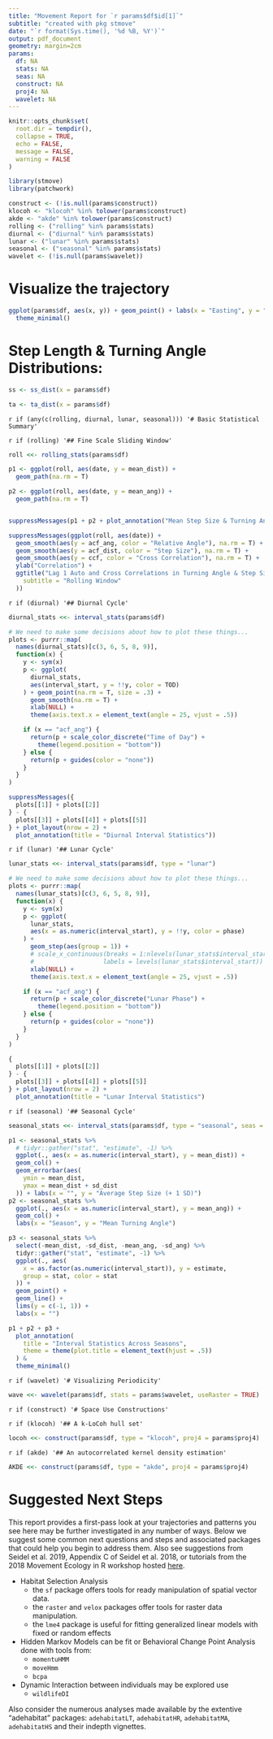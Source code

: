 ```yaml
---
title: "Movement Report for `r params$df$id[1]`"
subtitle: "created with pkg stmove" 
date: "`r format(Sys.time(), '%d %B, %Y')`"
output: pdf_document
geometry: margin=2cm
params:
  df: NA
  stats: NA
  seas: NA
  construct: NA
  proj4: NA
  wavelet: NA
---
```


```r
knitr::opts_chunk$set(
  root.dir = tempdir(),
  collapse = TRUE,
  echo = FALSE,
  message = FALSE,
  warning = FALSE
)

library(stmove)
library(patchwork)

construct <- (!is.null(params$construct))
klocoh <- "klocoh" %in% tolower(params$construct)
akde <- "akde" %in% tolower(params$construct)
rolling <- ("rolling" %in% params$stats)
diurnal <- ("diurnal" %in% params$stats)
lunar <- ("lunar" %in% params$stats)
seasonal <- ("seasonal" %in% params$stats)
wavelet <- (!is.null(params$wavelet))
```

# Visualize the trajectory

```r
ggplot(params$df, aes(x, y)) + geom_point() + labs(x = "Easting", y = "Northing") +
  theme_minimal()
```

# Step Length & Turning Angle Distributions:

```r
ss <- ss_dist(x = params$df)
```

```r
ta <- ta_dist(x = params$df)
```

`r if (any(c(rolling, diurnal, lunar, seasonal))) '# Basic Statistical Summary'`

`r if (rolling) '## Fine Scale Sliding Window'`

```r
roll <<- rolling_stats(params$df)

p1 <- ggplot(roll, aes(date, y = mean_dist)) +
  geom_path(na.rm = T)

p2 <- ggplot(roll, aes(date, y = mean_ang)) +
  geom_path(na.rm = T)


suppressMessages(p1 + p2 + plot_annotation("Mean Step Size & Turning Angle on a Rolling Interval"))

suppressMessages(ggplot(roll, aes(date)) +
  geom_smooth(aes(y = acf_ang, color = "Relative Angle"), na.rm = T) +
  geom_smooth(aes(y = acf_dist, color = "Step Size"), na.rm = T) +
  geom_smooth(aes(y = ccf, color = "Cross Correlation"), na.rm = T) +
  ylab("Correlation") +
  ggtitle("Lag 1 Auto and Cross Correlations in Turning Angle & Step Size",
    subtitle = "Rolling Window"
  ))
```

`r if (diurnal) '## Diurnal Cycle'`

```r
diurnal_stats <<- interval_stats(params$df)

# We need to make some decisions about how to plot these things...
plots <- purrr::map(
  names(diurnal_stats)[c(3, 6, 5, 8, 9)],
  function(x) {
    y <- sym(x)
    p <- ggplot(
      diurnal_stats,
      aes(interval_start, y = !!y, color = TOD)
    ) + geom_point(na.rm = T, size = .3) +
      geom_smooth(na.rm = T) +
      xlab(NULL) +
      theme(axis.text.x = element_text(angle = 25, vjust = .5))

    if (x == "acf_ang") {
      return(p + scale_color_discrete("Time of Day") +
        theme(legend.position = "bottom"))
    } else {
      return(p + guides(color = "none"))
    }
  }
)

suppressMessages({
  plots[[1]] + plots[[2]]
} - {
  plots[[3]] + plots[[4]] + plots[[5]]
} + plot_layout(nrow = 2) +
  plot_annotation(title = "Diurnal Interval Statistics"))
```

`r if (lunar) '## Lunar Cycle'`

```r
lunar_stats <<- interval_stats(params$df, type = "lunar")

# We need to make some decisions about how to plot these things...
plots <- purrr::map(
  names(lunar_stats)[c(3, 6, 5, 8, 9)],
  function(x) {
    y <- sym(x)
    p <- ggplot(
      lunar_stats,
      aes(x = as.numeric(interval_start), y = !!y, color = phase)
    ) +
      geom_step(aes(group = 1)) +
      # scale_x_continuous(breaks = 1:nlevels(lunar_stats$interval_start),
      #                   labels = levels(lunar_stats$interval_start)) +
      xlab(NULL) +
      theme(axis.text.x = element_text(angle = 25, vjust = .5))

    if (x == "acf_ang") {
      return(p + scale_color_discrete("Lunar Phase") +
        theme(legend.position = "bottom"))
    } else {
      return(p + guides(color = "none"))
    }
  }
)

{
  plots[[1]] + plots[[2]]
} - {
  plots[[3]] + plots[[4]] + plots[[5]]
} + plot_layout(nrow = 2) +
  plot_annotation(title = "Lunar Interval Statistics")
```

`r if (seasonal) '## Seasonal Cycle'`

```r
seasonal_stats <<- interval_stats(params$df, type = "seasonal", seas = params$seas)

p1 <- seasonal_stats %>%
  # tidyr::gather("stat", "estimate", -1) %>%
  ggplot(., aes(x = as.numeric(interval_start), y = mean_dist)) +
  geom_col() +
  geom_errorbar(aes(
    ymin = mean_dist,
    ymax = mean_dist + sd_dist
  )) + labs(x = "", y = "Average Step Size (+ 1 SD)")
p2 <- seasonal_stats %>%
  ggplot(., aes(x = as.numeric(interval_start), y = mean_ang)) +
  geom_col() +
  labs(x = "Season", y = "Mean Turning Angle")

p3 <- seasonal_stats %>%
  select(-mean_dist, -sd_dist, -mean_ang, -sd_ang) %>%
  tidyr::gather("stat", "estimate", -1) %>%
  ggplot(., aes(
    x = as.factor(as.numeric(interval_start)), y = estimate,
    group = stat, color = stat
  )) +
  geom_point() +
  geom_line() +
  lims(y = c(-1, 1)) +
  labs(x = "")

p1 + p2 + p3 +
  plot_annotation(
    title = "Interval Statistics Across Seasons",
    theme = theme(plot.title = element_text(hjust = .5))
  ) &
  theme_minimal()
```

`r if (wavelet) '# Visualizing Periodicity'`

```r
wave <<- wavelet(params$df, stats = params$wavelet, useRaster = TRUE)
```

`r if (construct) '# Space Use Constructions'`

`r if (klocoh) '## A k-LoCoh hull set'`

```r
locoh <<- construct(params$df, type = "klocoh", proj4 = params$proj4)
```

`r if (akde) '## An autocorrelated kernel density estimation'`
```r
AKDE <<- construct(params$df, type = "akde", proj4 = params$proj4)
```

\newpage
# Suggested Next Steps

This report provides a first-pass look at your trajectories and patterns you see here
may be further investigated in any number of ways. Below we suggest some common 
next questions and steps and associated packages that could help you begin to address them. 
Also see suggestions from Seidel et al. 2019, Appendix C of Seidel et al. 2018,
or tutorials from the 2018 Movement Ecology in R workshop hosted [here](https://www.danaseidel.com/MovEco-R-Workshop/).

- Habitat Selection Analysis
    - the `sf` package offers tools for ready manipulation of spatial vector data. 
    - the `raster` and `velox` packages offer tools for raster data manipulation. 
    - the `lme4` package is useful for fitting generalized linear models with fixed or random effects
- Hidden Markov Models can be fit or Behavioral Change Point Analysis done with tools from:
    - `momentuHMM`
    - `moveHmm`
    - `bcpa`
- Dynamic Interaction between individuals may be explored use
    - `wildlifeDI`
    
Also consider the numerous analyses made available by the extentive "adehabitat" packages:
`adehabitatLT`, `adehabitatHR`, `adehabitatMA`, `adehabitatHS` and their indepth vignettes. 
